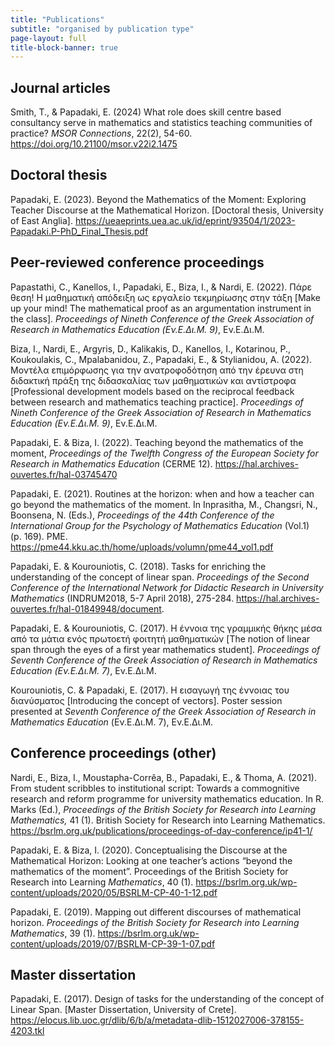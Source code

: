 ```yaml
---
title: "Publications"
subtitle: "organised by publication type"
page-layout: full
title-block-banner: true
---
```


## Journal articles

::: bib-entry
Smith, T., & Papadaki, E. (2024) What role does skill centre based consultancy serve in mathematics and statistics teaching communities of practice? *MSOR Connections*, 22(2), 54-60. <https://doi.org/10.21100/msor.v22i2.1475>
:::

## Doctoral thesis

::: bib-entry
Papadaki, E. (2023). Beyond the Mathematics of the Moment: Exploring Teacher Discourse at the Mathematical Horizon. \[Doctoral thesis, University of East Anglia\]. <https://ueaeprints.uea.ac.uk/id/eprint/93504/1/2023-Papadaki.P-PhD_Final_Thesis.pdf>
:::

## Peer-reviewed conference proceedings

::: bib-entry
Papastathi, C., Kanellos, I., Papadaki, E., Biza, I., & Nardi, E. (2022). Πάρε θεση! Η μαθηματική απόδειξη ως εργαλείο τεκμηρίωσης στην τάξη \[Make up your mind! The mathematical proof as an argumentation instrument in the class\]. *Proceedings of Nineth Conference of the Greek Association of Research in Mathematics Education (Εν.Ε.Δι.Μ. 9)*, Εν.Ε.Δι.Μ.
:::

::: bib-entry
Biza, I., Nardi, E., Argyris, D., Kalikakis, D., Kanellos, I., Kotarinou, P., Koukoulakis, C., Mpalabanidou, Z., Papadaki, E., & Stylianidou, A. (2022). Μοντέλα επιμόρφωσης για την ανατροφοδότηση από την έρευνα στη διδακτική πράξη της διδασκαλίας των μαθηματικών και αντίστροφα \[Professional development models based on the reciprocal feedback between research and mathematics teaching practice\]. *Proceedings of Nineth Conference of the Greek Association of Research in Mathematics Education (Εν.Ε.Δι.Μ. 9)*, Εν.Ε.Δι.Μ.
:::

::: bib-entry
Papadaki, E. & Biza, I. (2022). Teaching beyond the mathematics of the moment, *Proceedings of the Twelfth Congress of the European Society for Research in Mathematics Education* (CERME 12). <https://hal.archives-ouvertes.fr/hal-03745470>
:::

::: bib-entry
Papadaki, E. (2021). Routines at the horizon: when and how a teacher can go beyond the mathematics of the moment. In Inprasitha, M., Changsri, N., Boonsena, N. (Eds.), *Proceedings of the 44th Conference of the International Group for the Psychology of Mathematics Education* (Vol.1) (p. 169). PME. <https://pme44.kku.ac.th/home/uploads/volumn/pme44_vol1.pdf>
:::

::: bib-entry
Papadaki, E. & Kourouniotis, C. (2018). Tasks for enriching the understanding of the concept of linear span. *Proceedings of the Second Conference of the International Network for Didactic Research in University Mathematics* (INDRUM2018, 5-7 April 2018), 275-284. <https://hal.archives-ouvertes.fr/hal-01849948/document>.
:::

::: bib-entry
Papadaki, E. & Kourouniotis, C. (2017). Η έννοια της γραμμικής θήκης μέσα από τα μάτια ενός πρωτοετή φοιτητή μαθηματικών \[The notion of linear span through the eyes of a first year mathematics student\]. *Proceedings of Seventh Conference of the Greek Association of Research in Mathematics Education (Εν.Ε.Δι.Μ. 7)*, Εν.Ε.Δι.Μ.
:::

::: bib-entry
Kourouniotis, C. & Papadaki, E. (2017). Η εισαγωγή της έννοιας του διανύσματος \[Introducing the concept of vectors\]. Poster session presented at *Seventh Conference of the Greek Association of Research in Mathematics Education* (Εν.Ε.Δι.Μ. 7), Εν.Ε.Δι.Μ.
:::

## Conference proceedings (other)

::: bib-entry
Nardi, E., Biza, I., Moustapha-Corrêa, B., Papadaki, E., & Thoma, A. (2021). From student scribbles to institutional script: Towards a commognitive research and reform programme for university mathematics education. In R. Marks (Ed.), *Proceedings of the British Society for Research into Learning Mathematics,* 41 (1). British Society for Research into Learning Mathematics. <https://bsrlm.org.uk/publications/proceedings-of-day-conference/ip41-1/>
:::

::: bib-entry
Papadaki, E. & Biza, I. (2020). Conceptualising the Discourse at the Mathematical Horizon: Looking at one teacher’s actions “beyond the mathematics of the moment”. Proceedings of the British Society for Research into Learning *Mathematics*, 40 (1). <https://bsrlm.org.uk/wp-content/uploads/2020/05/BSRLM-CP-40-1-12.pdf>
:::

::: bib-entry
Papadaki, E. (2019). Mapping out different discourses of mathematical horizon. *Proceedings of the British Society for Research into Learning Mathematics*, 39 (1). <https://bsrlm.org.uk/wp-content/uploads/2019/07/BSRLM-CP-39-1-07.pdf>
:::

## Master dissertation

::: bib-entry
Papadaki, E. (2017). Design of tasks for the understanding of the concept of Linear Span. \[Master Dissertation, University of Crete\]. <https://elocus.lib.uoc.gr/dlib/6/b/a/metadata-dlib-1512027006-378155-4203.tkl>
:::
